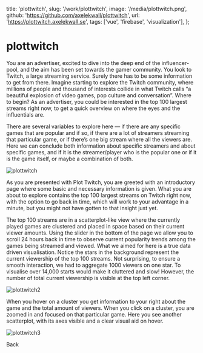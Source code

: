   title: 'plottwitch',
  slug: '/work/plottwitch',
  image: '/media/plottwitch.png',
  github: 'https://github.com/axelekwall/plottwitch',
  url: 'https://plottwitch.axelekwall.se',
  tags: ['vue', 'firebase', 'visualization'],
};

# plottwitch

You are an advertiser, excited to dive into the deep end of the influencer-pool, and the aim has been set towards the gamer community. You look to Twitch, a large streaming service. Surely there has to be some information to get from there. Imagine starting to explore the Twitch community, where millions of people and thousand of interests collide in what Twitch calls “a beautiful explosion of video games, pop culture and conversation”. Where to begin? As an advertiser, you could be interested in the top 100 largest streams right now, to get a quick overview on where the eyes and the influentials are.

There are several variables to explore here — if there are any specific games that are popular and if so, if there are a lot of streamers streaming that particular game, or if there’s one big stream where all the viewers are. Here we can conclude both information about specific streamers and about specific games, and if it is the streamer/player who is the popular one or if it is the game itself, or maybe a combination of both.

![plottwitch](/media/plottwitch.png)

As you are presented with Plot Twitch, you are greeted with an introductory page where some basic and necessary information is given. What you are about to explore contains the top 100 largest streams on Twitch right now, with the option to go back in time, which will work to your advantage in a minute, but you might not have gotten to that insight just yet.

The top 100 streams are in a scatterplot-like view where the currently played games are clustered and placed in space based on their current viewer amounts. Using the slider in the bottom of the page we allow you to scroll 24 hours back in time to observe current popularity trends among the games being streamed and viewed. What we aimed for here is a true data driven visualisation. Notice the stars in the background represent the current viewership of the top 100 streams. Not surprising, to ensure a smooth interaction, we had to aggregate 1000 viewers on one star. To visualise over 14,000 starts would make it cluttered and slow! However, the number of total current viewership is visible at the top left corner.

![plottwitch2](/media/plottwitch2.png)

When you hover on a cluster you get information to your right about the game and the total amount of viewers. When you click on a cluster, you are zoomed in and focused on that particular game. Here you see another scatterplot, with its axes visible and a clear visual aid on hover.

![plottwitch3](/media/plottwitch3.png)

<Link href="/work">Back</Link>
